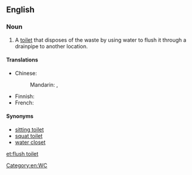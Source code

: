 ==English==
{{wikipedia}}

===Noun===
{{en-noun}}

# A [[toilet]] that disposes of the waste by using water to flush it through a drainpipe to another location.

====Translations====
{{trans-top|toilet that disposes of waste by using water to flush}}
* Chinese:
*: Mandarin: {{t|cmn|抽水馬桶|sc=Hani}}, {{t|cmn|抽水马桶|tr=chōushuǐ mǎtǒng|sc=Hani}}
{{trans-mid}}
* Finnish: {{t-|fi|huuhtelukäymälä}}
* French: {{t+|fr|chasse d'eau|f}}
{{trans-bottom}}

====Synonyms====
* [[sitting toilet]]
* [[squat toilet]]
* [[water closet]]

[[Category:en:WC]]

[[et:flush toilet]]